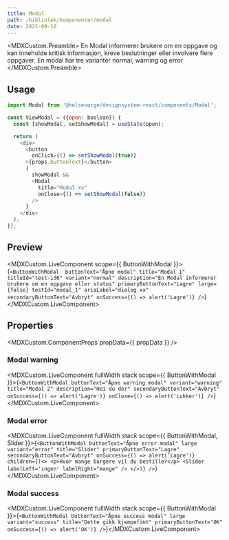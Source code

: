 ```yaml
---
title: Modal
path: /bibliotek/komponenter/modal
date: 2021-09-10
---
```



<MDXCustom.Preamble>
  En Modal informerer brukere om en oppgave og kan inneholde kritisk informasjon, kreve beslutninger eller involvere flere oppgaver. En
  modal har tre varianter normal, warning og error
</MDXCustom.Preamble>

## Usage
```javascript
import Modal from '@helsenorge/designsystem-react/components/Modal';

const ViewModal = ({open: boolean}) {
  const [showModal, setShowModal] = useState(open);

  return (
    <div>
      <button
        onClick={() => setShowModal(true)}
      >{props.buttonText}</button>
      {
        showModal && 
        <Modal
          title="Modal xx"
          onClose={() => setShowModal(false)}
        />
      }
    </div>
  );
});
```


## Preview

<MDXCustom.LiveComponent scope={{ ButtonWithModal }}>{`
<ButtonWithModal 
  buttonText="Åpne modal"
  title="Modal 1"
  titleId="test-id6"
  variant="normal"
  description="En Modal informerer brukere om en oppgave eller status"
  primaryButtonText="Lagre"
  large={false}
  testId="modal_1"
  ariaLabel="dialog xx"
  secondaryButtonText="Avbryt"
  onSuccess={() => alert('Lagre')}
   />
`}</MDXCustom.LiveComponent>

## Properties

<MDXCustom.ComponentProps propData={{ propData }} />

### Modal warning

<MDXCustom.LiveComponent fullWidth stack scope={{ ButtonWithModal }}>{`
<ButtonWithModal
  buttonText="Åpne warning modal"
  variant="warning"
  title="Modal 2"
  description="Hei du der"
  secondaryButtonText="Avbryt"
  onSuccess={() => alert('Lagre')}
  onClose={() => alert('Lukker')}
   />
`}</MDXCustom.LiveComponent>

### Modal error

<MDXCustom.LiveComponent fullWidth stack scope={{ ButtonWithModal, Slider }}>{`
<ButtonWithModal
  buttonText="Åpne error modal"
  large
  variant="error"
  title="Slider"
  primaryButtonText="Lagre"
  secondaryButtonText="Avbryt"
  onSuccess={() => alert('Lagre')}
  children={(<>
    <p>Hvor mange burgere vil du bestille?</p>
    <Slider labelLeft='ingen' labelRight="mange" />
    </>)}
   />
`}</MDXCustom.LiveComponent>

### Modal success

<MDXCustom.LiveComponent fullWidth stack scope={{ ButtonWithModal }}>{`
<ButtonWithModal
  buttonText="Åpne success modal"
  large
  variant="success"
  title="Dette gikk kjempefint"
  primaryButtonText="OK"
  onSuccess={() => alert('OK')}
   />
`}</MDXCustom.LiveComponent>
